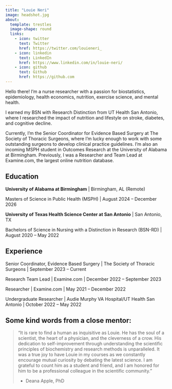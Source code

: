 ```yaml
---
title: "Louie Neri"
image: headshot.jpg
about:
  template: trestles
  image-shape: round
  links:
    - icon: twitter
      text: Twitter
      href: https://twitter.com/louieneri_
    - icon: linkedin
      text: LinkedIn
      href: https://www.linkedin.com/in/louie-neri/
    - icon: github
      text: Github
      href: https://github.com
---
```


Hello there! I'm a nurse researcher with a passion for biostatistics, epidemiology, health economics, nutrition, exercise science, and mental health.

I earned my BSN with Research Distinction from UT Health San Antonio, where I researched the impact of nutrition and lifestyle on stroke, diabetes, and cognitive decline.

Currently, I'm the Senior Coordinator for Evidence Based Surgery at The Society of Thoracic Surgeons, where I'm lucky enough to work with some outstanding surgeons to develop clinical practice guidelines. I'm also an incoming MSPH student in Outcomes Research at the University of Alabama at Birmingham. Previously, I was a Researcher and Team Lead at Examine.com, the largest online nutrition database.

## Education

**University of Alabama at Birmingham** \| Birmingham, AL (Remote)

Masters of Science in Public Health (MSPH) \| August 2024 – December 2026

**University of Texas Health Science Center at San Antonio** \| San Antonio, TX

Bachelors of Science in Nursing with a Distinction in Research (BSN-RD) \| August 2020 – May 2022

## Experience

Senior Coordinator, Evidence Based Surgery \| The Society of Thoracic Surgeons \| September 2023 – Current

Research Team Lead \| Examine.com \| December 2022 – September 2023

Researcher \| Examine.com \| May 2021 – December 2022

Undergraduate Researcher \| Audie Murphy VA Hospital/UT Health San Antonio \| October 2022 – May 2022

## Some kind words from a close mentor:

> “It is rare to find a human as inquisitive as Louie. He has the soul of a scientist, the heart of a physician, and the cleverness of a crow. His dedication to self-improvement through understanding the scientific principles of biochemistry and research methods is unparalleled. It was a true joy to have Louie in my courses as we constantly encourage mutual curiosity by debating the latest science. I am grateful to count him as a student and friend, and I am honored for him to be a professional colleague in the scientific community.”
>
> -   Deana Apple, PhD
